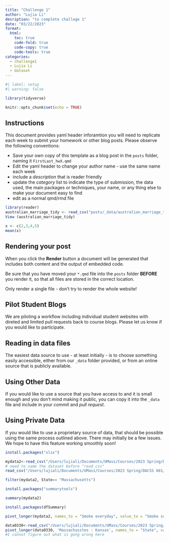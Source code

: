 ```yaml
---
title: "Challenge 1"
author: "Lujia Li"
desription: "to complete challege 1"
date: "03/22/2023"
format:
  html:
    toc: true
    code-fold: true
    code-copy: true
    code-tools: true
categories:
  - challenge1
  - Lujia Li
  - dataset
---
```


```r
#| label: setup
#| warning: false

library(tidyverse)

knitr::opts_chunk$set(echo = TRUE)
```

## Instructions

This document provides yaml header inforamtion you will need to replicate each week to submit your homework or other blog posts. Please observe the following conventions:

-   Save your own copy of this template as a blog post in the `posts` folder, naming it `FirstLast_hwX.qmd`
-   Edit the yaml header to change your author name - use the same name each week
-   include a *description* that is reader friendly
-   update the *category* list to indicate the type of submission, the data used, the main packages or techniques, your name, or any thing else to make your document easy to find
-   edit as a normal qmd/rmd file

```r
library(reader)
australian_marriage_tidy <- read_csv("posts/_data/australian_marriage_tidy.csv")
View (australian_marriage_tidy)
```


```r
x <- c(2,3,4,5)
mean(x)
```

## Rendering your post

When you click the **Render** button a document will be generated that includes both content and the output of embedded code. 

:::{.callout-warning}
Be sure that you have moved your `*.qmd` file into the `posts` folder **BEFORE** you render it, so that all files are stored in the correct location.
:::

:::{.callout-important}
Only render a single file - don't try to render the whole website!
:::

:::{.callout-note}
## Pilot Student Blogs

We are piloting a workflow including individual student websites with direted and limited pull requests back to course blogs. Please let us know if you would like to participate.
:::

## Reading in data files

The easiest data source to use - at least initially - is to choose something easily accessible, either from our `_data` folder provided, or from an online source that is publicly available.

:::{.callout-tip}
## Using Other Data
If you would like to use a source that you have access to and it is small enough and you don't mind making it public, you can copy it into the `_data` file and include in your *commit* and *pull request*.
:::

:::{.callout-tip}
## Using Private Data

If you would like to use a proprietary source of data, that should be possible using the same process outlined above. There may initially be a few issues. We hope to have this feature working smoothly soon!
:::

```r
install.packages("xlsx")
```

```r
mydata2<-read_csv("/Users/lujiali/Documents/UMass/Courses/2023 Spring/DACSS 601/BRFSS.csv")
# need to name the dataset before "read_csv"
read_csv("/Users/lujiali/Documents/UMass/Courses/2023 Spring/DACSS 601/BRFSS.csv", skip = 3)
```


```r
filter(mydata2, State== "Massachusetts")
```

```r
install.packages("summarytools")
```
```r
summary(mydata2)
```
```r
install.packages(dfSummary)
```
```r

pivot_longer(mydata2, names_to = "Smoke everyday", value_to = "Smoke some days")
```

```r
data0330<-read_csv("/Users/lujiali/Documents/UMass/Courses/2023 Spring/DACSS 601/BRFSS.csv")
pivot_longer(data0330, 'Massachusstes : Kansas', names_to = "State", values = "Smoke Everyday", "Smoke some days"
#I cannot figure out what is gong wrong here
```


